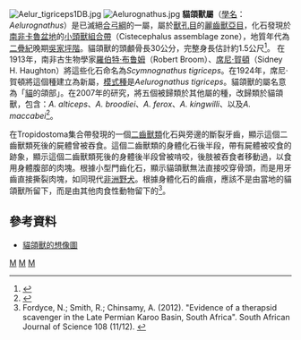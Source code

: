 {{Automatic Taxobox
| taxon = Aelurognathus
| authority = [[席尼·賀頓|Haughton]], 1924
| fossil_range = [[二疊紀|二疊紀]]晚期{{fossil_range|吳家坪階}}
| image = Aelurognathus sp.jpg
| image_caption = 貓頜獸的頭顱骨 - [[柏林|柏林]]自然歷史博物館
| type_species = '''虎首猫颌兽''Aelurognathus tigriceps'''''
| type_species_authority = (Broom & Haughton, 1913)
| subdivision_ranks = [[種|種]]
| subdivision =
*'''虎首猫颌兽''A. tigriceps''''' <br><small>(Broom & Haughton, 1913)</small>
*'''广场猫颌兽''A. quadrata''''' <small>(Haughton, 1926)</small>
*'''布氏猫颌兽''A. broodiei''''' <small>(Broom, 1941)</small>
*'''凶猛猫颌兽''A. ferox''''' <small>(Broom, 1948)</small>
*'''金氏猫颌兽''A. kingwilli''''' <small>(Broom, 1948)</small>
*'''麦氏猫颌兽''A. maccabei''''' <small>(Broom, 1948)</small>
*?'''派氏猫颌兽''A. parringtoni''''' <small>(von Huene, 1950)</small>
*'''隆头猫颌兽''A. alticeps''''' <br><small>(Brink & Kitching, 1953)</small>
| synonyms =
*'''''Dixeya''''' <small>Haughton, 1926</small>
}}
[[Image:Aelur_tigriceps1DB.jpg|thumb]] 
[[Image:Aelurognathus.jpg|thumb]] 
'''貓頜獸屬'''（[[學名|學名]]：''Aelurognathus''）是已滅絕[[合弓綱|合弓綱]]的一屬，屬於[[獸孔目|獸孔目]]的[[麗齒獸亞目|麗齒獸亞目]]，化石發現於[[南非|南非]][[卡魯盆地|卡魯盆地]]的[[小頭獸組合帶|小頭獸組合帶]]（Cistecephalus assemblage zone），地質年代為[[二疊紀|二疊紀]]晚期[[吳家坪階|吳家坪階]]。貓頜獸的頭顱骨長30公分，完整身長估計約1.5公尺<ref>{{Cite web |url=http://www.reptileevolution.com/aelurognathus.htm |title=存档副本 |access-date=2012-05-21 |archive-date=2020-06-14 |archive-url=https://web.archive.org/web/20200614000337/http://www.reptileevolution.com/aelurognathus.htm |dead-url=no }}</ref>。
在1913年，南非古生物學家[[羅伯特·布鲁姆|羅伯特·布鲁姆]]（Robert Broom）、[[席尼·賀頓|席尼·賀頓]]（Sidney H. Haughton）將這些化石命名為''Scymnognathus tigriceps''。在1924年，席尼·賀頓將這個種建立為新屬，[[模式種|模式種]]是''Aelurognathus tigriceps''。貓頜獸的屬名意為「[[貓|貓]]的頜部」。在2007年的研究，將五個被歸類於其他屬的種，改歸類於貓頜獸，包含：''A. alticeps''、''A. broodiei''、''A. ferox''、''A. kingwilli''、以及''A. maccabei''<ref name=GEVI07>{{Cite thesis |title=Phylogeny and evolution of the Gorgonopsia with a special reference to the skull and skeleton of GPIT/RE/7113 ("Aelurognathus"? parringtoni) |url=http://tobias-lib.uni-tuebingen.de/volltexte/2007/2935/pdf/Eva_Gebauer.pdf |last=Gebauer |first=E.V.I. |year=2007 |publisher=Dissertation Universität Tübingen |access-date=2012-05-21 |archive-date=2012-07-22 |archive-url=https://web.archive.org/web/20120722014133/http://tobias-lib.uni-tuebingen.de/volltexte/2007/2935/pdf/Eva_Gebauer.pdf |dead-url=no }}</ref>。

在Tropidostoma集合帶發現的一個[[二齒獸類|二齒獸類]]化石與旁邊的斷裂牙齒，顯示這個二齒獸類死後的屍體曾被吞食。這個二齒獸類的身體化石後半段，帶有屍體被咬食的跡象，顯示這個二齒獸類死後的身體後半段曾被啃咬，後肢被吞食者移動過，以食用身體腹部的肉塊。根據小型門齒化石，顯示貓頜獸無法直接咬穿骨頭，而是用牙齒直接撕裂肉塊，如同現代[[非洲野犬|非洲野犬]]。根據身體化石的齒痕，應該不是由當地的貓頜獸所留下，而是由其他肉食性動物留下的<ref name=FSC12>Fordyce, N.; Smith, R.; Chinsamy, A. (2012). "Evidence of a therapsid scavenger in the Late Permian Karoo Basin, South Africa". South African Journal of Science 108 (11/12). {{doi|10.4102/sajs.v108i11/12.1158}}</ref>。

==參考資料==
{{reflist}}
*[https://www.palaeocritti.com/by-group/gorgonopsia/aelurognathus 貓頜獸的想像圖] {{Wayback|url=http://www.palaeocritti.com/by-group/gorgonopsia/aelurognathus |date=20160314210140 }}
{{獸孔目|N.}}
{{taxonbar}}
[[Category:麗齒獸亞目|M]]
[[Category:二疊紀合弓類|M]]
[[Category:_1924年描述的分类群|M]]